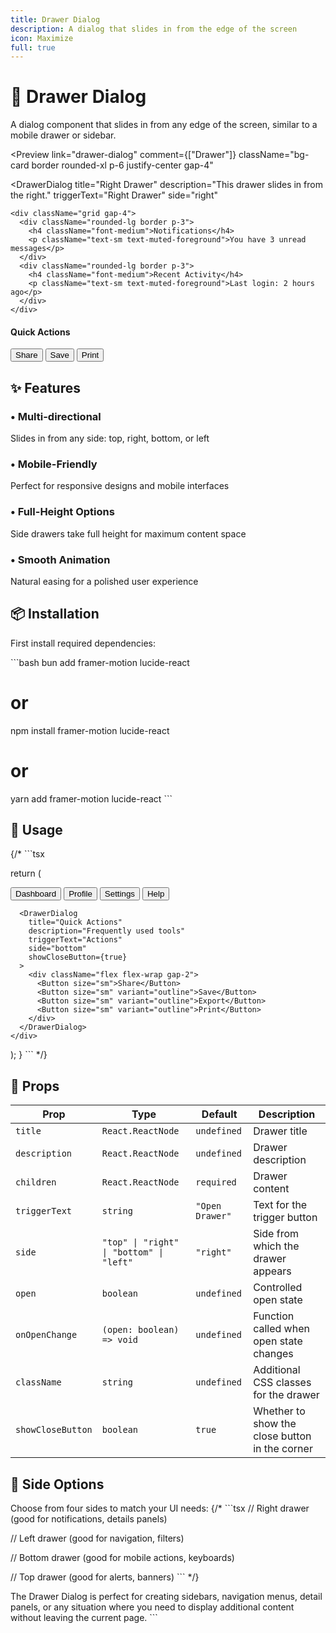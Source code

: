 ```yaml
---
title: Drawer Dialog
description: A dialog that slides in from the edge of the screen
icon: Maximize
full: true
---
```



# 📱 Drawer Dialog

A dialog component that slides in from any edge of the screen, similar to a mobile drawer or sidebar.

<Preview
  link="drawer-dialog"
  comment={["Drawer"]}
   className="bg-card border rounded-xl  p-6  justify-center gap-4"
>
  <DrawerDialog
    title="Right Drawer"
    description="This drawer slides in from the right."
    triggerText="Right Drawer"
    side="right"
  >
    <div className="grid gap-4">
      <div className="rounded-lg border p-3">
        <h4 className="font-medium">Notifications</h4>
        <p className="text-sm text-muted-foreground">You have 3 unread messages</p>
      </div>
      <div className="rounded-lg border p-3">
        <h4 className="font-medium">Recent Activity</h4>
        <p className="text-sm text-muted-foreground">Last login: 2 hours ago</p>
      </div>
    </div>
  </DrawerDialog>
  <div className='mx-2'/>
  <DrawerDialog
    title="Bottom Drawer"
    description="This drawer slides up from the bottom."
    triggerText="Bottom Drawer"
    side="bottom"
  >
    <div className="grid gap-4">
      <div className="rounded-lg border p-3">
        <h4 className="font-medium">Quick Actions</h4>
        <div className="mt-2 flex gap-2">
          <Button size="sm">Share</Button>
          <Button size="sm" variant="outline">Save</Button>
          <Button size="sm" variant="outline">Print</Button>
        </div>
      </div>
    </div>
  </DrawerDialog>
</Preview>

## ✨ Features

<div className="grid grid-cols-1 md:grid-cols-2 gap-4 mt-6">
   <div className="p-4 rounded-lg border  bg-card">
    <h3 className="font-semibold flex items-center gap-2">
      <span className="text-primary">•</span> Multi-directional
    </h3>
    <p className="mt-2 text-sm text-muted-foreground">
      Slides in from any side: top, right, bottom, or left
    </p>
  </div>
   <div className="p-4 rounded-lg border  bg-card">
    <h3 className="flex items-center gap-2 font-semibold">
      <span className="text-primary">•</span> Mobile-Friendly
    </h3>
    <p className="text-muted-foreground mt-2 text-sm">
      Perfect for responsive designs and mobile interfaces
    </p>
  </div>

   <div className="p-4 rounded-lg border  bg-card">
    <h3 className="flex items-center gap-2 font-semibold">
      <span className="text-primary">•</span> Full-Height Options
    </h3>
    <p className="text-muted-foreground mt-2 text-sm">
      Side drawers take full height for maximum content space
    </p>
  </div>

  <div className="p-4 rounded-lg border  bg-card">
    <h3 className="font-semibold flex items-center gap-2">
      <span className="text-primary">•</span> Smooth Animation
    </h3>
    <p className="mt-2 text-sm text-muted-foreground">
      Natural easing for a polished user experience
    </p>
  </div>
</div>

## 📦 Installation

First install required dependencies:

\`\`\`bash
bun add framer-motion lucide-react
# or
npm install framer-motion lucide-react
# or
yarn add framer-motion lucide-react
\`\`\`

## 🧩 Usage

{/* \`\`\`tsx

  return (
    <div className="flex gap-4">
      <DrawerDialog
        title="Navigation"
        description="Main menu"
        triggerText="Open Menu"
        side="left"
      >
        <div className="grid gap-2">
          <Button variant="ghost" className="justify-start">Dashboard</Button>
          <Button variant="ghost" className="justify-start">Profile</Button>
          <Button variant="ghost" className="justify-start">Settings</Button>
          <Button variant="ghost" className="justify-start">Help</Button>
        </div>
      </DrawerDialog>
      
      <DrawerDialog
        title="Quick Actions"
        description="Frequently used tools"
        triggerText="Actions"
        side="bottom"
        showCloseButton={true}
      >
        <div className="flex flex-wrap gap-2">
          <Button size="sm">Share</Button>
          <Button size="sm" variant="outline">Save</Button>
          <Button size="sm" variant="outline">Export</Button>
          <Button size="sm" variant="outline">Print</Button>
        </div>
      </DrawerDialog>
    </div>
  );
}
\`\`\` */}

## 🔧 Props

| Prop | Type | Default | Description |
|------|------|---------|-------------|
| `title` | `React.ReactNode` | `undefined` | Drawer title |
| `description` | `React.ReactNode` | `undefined` | Drawer description |
| `children` | `React.ReactNode` | `required` | Drawer content |
| `triggerText` | `string` | `"Open Drawer"` | Text for the trigger button |
| `side` | `"top" \| "right" \| "bottom" \| "left"` | `"right"` | Side from which the drawer appears |
| `open` | `boolean` | `undefined` | Controlled open state |
| `onOpenChange` | `(open: boolean) => void` | `undefined` | Function called when open state changes |
| `className` | `string` | `undefined` | Additional CSS classes for the drawer |
| `showCloseButton` | `boolean` | `true` | Whether to show the close button in the corner |

## 🎨 Side Options

Choose from four sides to match your UI needs:
{/* 
\`\`\`tsx
// Right drawer (good for notifications, details panels)
<DrawerDialog side="right" />

// Left drawer (good for navigation, filters)
<DrawerDialog side="left" />

// Bottom drawer (good for mobile actions, keyboards)
<DrawerDialog side="bottom" />

// Top drawer (good for alerts, banners)
<DrawerDialog side="top" />
\`\`\` */}

The Drawer Dialog is perfect for creating sidebars, navigation menus, detail panels, or any situation where you need to display additional content without leaving the current page.
\`\`\`
